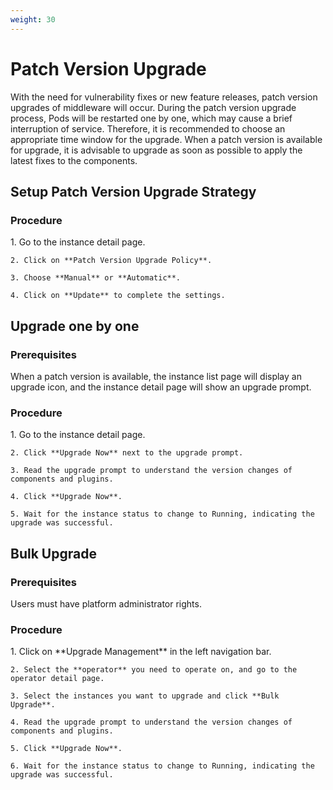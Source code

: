 ```yaml
---
weight: 30
---
```


# Patch Version Upgrade

With the need for vulnerability fixes or new feature releases, patch version upgrades of middleware will occur. During the patch version upgrade process, Pods will be restarted one by one, which may cause a brief interruption of service. Therefore, it is recommended to choose an appropriate time window for the upgrade. When a patch version is available for upgrade, it is advisable to upgrade as soon as possible to apply the latest fixes to the components.

## Setup Patch Version Upgrade Strategy

### Procedure

<Tabs>
  <Tab label="Web Console">
    1. Go to the instance detail page.

    2. Click on **Patch Version Upgrade Policy**.

    3. Choose **Manual** or **Automatic**.

    4. Click on **Update** to complete the settings.
  </Tab>

</Tabs>

## Upgrade one by one

### Prerequisites

When a patch version is available, the instance list page will display an upgrade icon, and the instance detail page will show an upgrade prompt.

### Procedure

<Tabs>
  <Tab label="Web Console">
    1. Go to the instance detail page.

    2. Click **Upgrade Now** next to the upgrade prompt.

    3. Read the upgrade prompt to understand the version changes of components and plugins.

    4. Click **Upgrade Now**.

    5. Wait for the instance status to change to Running, indicating the upgrade was successful.
  </Tab>
</Tabs>

## Bulk Upgrade

### Prerequisites

Users must have platform administrator rights.

### Procedure

<Tabs>
  <Tab label="Web Console">
    1. Click on **Upgrade Management** in the left navigation bar.

    2. Select the **operator** you need to operate on, and go to the operator detail page.

    3. Select the instances you want to upgrade and click **Bulk Upgrade**.

    4. Read the upgrade prompt to understand the version changes of components and plugins.

    5. Click **Upgrade Now**.

    6. Wait for the instance status to change to Running, indicating the upgrade was successful.
  </Tab>

</Tabs>

